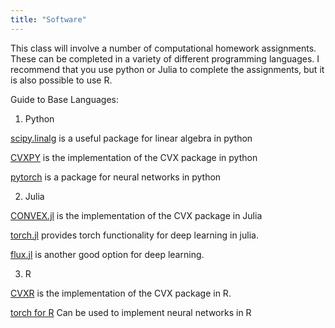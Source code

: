 ```yaml
---
title: "Software"
---
```


This class will involve a number of computational homework assignments. These can be completed in a variety of different programming languages. I recommend that you use python or Julia
to complete the assignments, but it is also possible to use R. 

Guide to Base Languages:

1. Python

[scipy.linalg](https://numpy.org/doc/stable/reference/routines.linalg.html) is a useful package for linear algebra in python

[CVXPY](https://www.cvxpy.org/tutorial/dcp/) is the implementation of the CVX package in python

[pytorch](https://pytorch.org/) is a package for neural networks in python

2. Julia

[CONVEX.jl](https://jump.dev/Convex.jl/stable/) is the implementation of the CVX package in Julia

[torch.jl](https://docs.juliahub.com/Torch/2cR1S/0.1.3/) provides torch functionality for deep learning in julia.

[flux.jl](https://fluxml.ai/) is another good option for deep learning.

3. R

[CVXR](https://cvxr.rbind.io/) is the implementation of the CVX package in R.

[torch for R](https://torch.mlverse.org/) Can be used to implement neural networks in R





